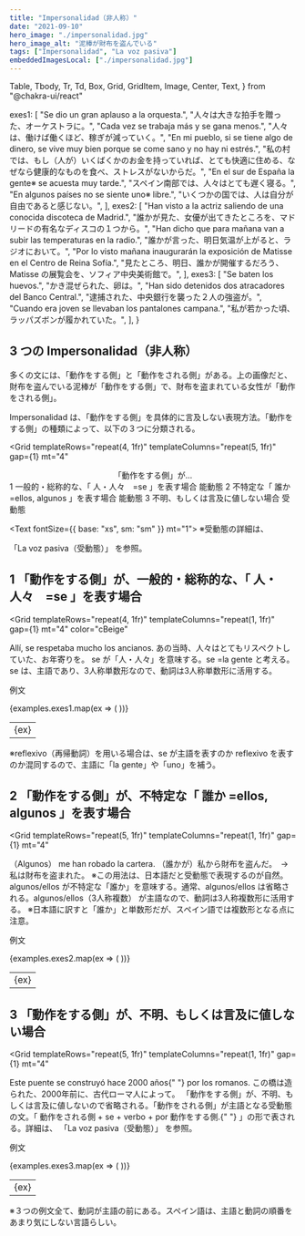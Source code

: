 ```yaml
---
title: "Impersonalidad（非人称）"
date: "2021-09-10"
hero_image: "./impersonalidad.jpg"
hero_image_alt: "泥棒が財布を盗んでいる"
tags: ["Impersonalidad", "La voz pasiva"]
embeddedImagesLocal: ["./impersonalidad.jpg"]
---
```


  Table,
  Tbody,
  Tr,
  Td,
  Box,
  Grid,
  GridItem,
  Image,
  Center,
  Text,
} from "@chakra-ui/react"

  exes1: [
    "Se dio un gran aplauso a la orquesta.",
    "人々は大きな拍手を贈った、オーケストラに。",
    "Cada vez se trabaja más y se gana menos.",
    "人々は、働けば働くほど、稼ぎが減っていく。",
    "En mi pueblo, si se tiene algo de dinero, se vive muy bien porque se come sano y no hay ni estrés.",
    "私の村では、もし（人が）いくばくかのお金を持っていれば、とても快適に住める、なぜなら健康的なものを食べ、ストレスがないからだ。",
    "En el sur de España la gente※ se acuesta muy tarde.",
    "スペイン南部では、人々はとても遅く寝る。",
    "En algunos países no se siente uno※ libre.",
    "いくつかの国では、人は自分が自由であると感じない。",
  ],
  exes2: [
    "Han visto a la actriz saliendo de una conocida discoteca de Madrid.",
    "誰かが見た、女優が出てきたところを、マドリードの有名なディスコの１つから。",
    "Han dicho que para mañana van a subir las temperaturas en la radio.",
    "誰かが言った、明日気温が上がると、ラジオにおいて。",
    "Por lo visto mañana inaugurarán la exposición de Matisse en el Centro de Reina Sofía.",
    "見たところ、明日、誰かが開催するだろう、Matisse の展覧会を、ソフィア中央美術館で。",
  ],
  exes3: [
    "Se baten los huevos.",
    "かき混ぜられた、卵は。",
    "Han sido detenidos dos atracadores del Banco Central.",
    "逮捕された、中央銀行を襲った２人の強盗が。",
    "Cuando era joven se llevaban los pantalones campana.",
    "私が若かった頃、ラッパズボンが履かれていた。",
  ],
}

<Box>
  <GatsbyImage
    alt="泥棒が財布を盗んでいる"
    image={getImage(props.localImages[0])}
  />
</Box>

## 3 つの Impersonalidad（非人称）

多くの文には、「動作をする側」と「動作をされる側」がある。上の画像だと、財布を盗んでいる泥棒が「動作をする側」で、財布を盗まれている女性が「動作をされる側」。

Impersonalidad は、「動作をする側」を具体的に言及しない表現方法。「動作をする側」の種類によって、以下の３つに分類される。

<Grid
  templateRows="repeat(4, 1fr)"
  templateColumns="repeat(5, 1fr)"
  gap={1}
  mt="4"
>
  <Center as={GridItem} rowSpan={1} colSpan={5} bg="cYellow2" p="1">
    「動作をする側」が...
  </Center>
  <GridItem rowSpan={1} colSpan={4} bg="cYellow2" p="2">
    1 一般的・総称的な、「 人・人々　=se 」を表す場合
  </GridItem>
  <GridItem rowSpan={1} colSpan={1} bg="cYellow2" p="2">
    能動態
  </GridItem>
  <GridItem rowSpan={1} colSpan={4} bg="cYellow2" p="2">
    2 不特定な「 誰か =ellos, algunos 」を表す場合
  </GridItem>
  <GridItem rowSpan={1} colSpan={1} bg="cYellow2" p="2">
    能動態
  </GridItem>
  <GridItem rowSpan={1} colSpan={4} bg="cYellow2" p="2">
    3 不明、もしくは言及に値しない場合
  </GridItem>
  <GridItem rowSpan={1} colSpan={1} bg="cYellow2" p="2">
    受動態
  </GridItem>
</Grid>

<Text fontSize={{ base: "xs", sm: "sm" }} mt="1">
  ※受動態の詳細は、
  <Link to="/pasiva">
    <span style={{ color: "#A293C2" }}>「La voz pasiva（受動態）」</span>
  </Link>
  を参照。
</Text>

## 1 「動作をする側」が、一般的・総称的な、「 人・人々　=se 」を表す場合

<Grid
  templateRows="repeat(4, 1fr)"
  templateColumns="repeat(1, 1fr)"
  gap={1}
  mt="4"
  color="cBeige"
>
  <GridItem rowSpan={1} colSpan={1} bg="cBlue2" p="2">
    Allí, se respetaba mucho los ancianos.
  </GridItem>
  <GridItem rowSpan={1} colSpan={1} bg="cBlue2" p="2">
    あの当時、人々はとてもリスペクトしていた、お年寄りを。
  </GridItem>
  <GridItem rowSpan={2} colSpan={1} bg="cBlue2" p="2">
    se が「人・人々」を意味する。se =la gente と考える。se
    は、主語であり、3人称単数形なので、動詞は3人称単数形に活用する。
  </GridItem>
</Grid>

例文

<Table variant="striped" colorScheme="blackAlpha" mt="3" mb="8">
  <Tbody>
    {examples.exes1.map(ex => (
      <Tr key={ex}>
        <Td>{ex}</Td>
      </Tr>
    ))}
  </Tbody>
</Table>

<Text color="cRed">
  ※reflexivo（再帰動詞）を用いる場合は、se が主語を表すのか reflexivo
  を表すのか混同するので、主語に「la gente」や「uno」を補う。
</Text>

## 2 「動作をする側」が、不特定な「 誰か =ellos, algunos 」を表す場合

<Grid
  templateRows="repeat(5, 1fr)"
  templateColumns="repeat(1, 1fr)"
  gap={1}
  mt="4"
>
  <GridItem rowSpan={1} colSpan={1} bg="cGreen2" p="2">
    （Algunos） me han robado la cartera.
  </GridItem>
  <GridItem rowSpan={1} colSpan={1} bg="cGreen2" p="2">
    （誰かが）私から財布を盗んだ。　→　私は財布を盗まれた。
    <span style={{ color: "#E18C7A" }}>
      ※この用法は、日本語だと受動態で表現するのが自然。
    </span>
  </GridItem>
  <GridItem rowSpan={3} colSpan={1} bg="cGreen2" p="2">
    algunos/ellos が不特定な「誰か」を意味する。通常、algunos/ellos
    は省略される。algunos/ellos（3人称複数）
    が主語なので、動詞は3人称複数形に活用する。
    <span style={{ color: "#E18C7A" }}>
      ※日本語に訳すと「誰か」と単数形だが、スペイン語では複数形となる点に注意。
    </span>
  </GridItem>
</Grid>

例文

<Table variant="striped" colorScheme="blackAlpha" mt="3" mb="8">
  <Tbody>
    {examples.exes2.map(ex => (
      <Tr key={ex}>
        <Td>{ex}</Td>
      </Tr>
    ))}
  </Tbody>
</Table>

## 3 「動作をする側」が、不明、もしくは言及に値しない場合

<Grid
  templateRows="repeat(5, 1fr)"
  templateColumns="repeat(1, 1fr)"
  gap={1}
  mt="4"
>
  <GridItem rowSpan={1} colSpan={1} bg="cYellow" p="2">
    Este puente se construyó hace 2000 años{" "}
    <Text as="del">por los romanos.</Text>
  </GridItem>
  <GridItem rowSpan={1} colSpan={1} bg="cYellow" p="2">
    この橋は造られた、2000年前に、<Text as="del">古代ローマ人によって。</Text>
  </GridItem>

  <GridItem rowSpan={3} colSpan={1} bg="cYellow" p="2">
    「動作をする側」が、不明、もしくは言及に値しないので省略される。「動作をされる側」が主語となる受動態の文。「
    動作をされる側 + se + verbo + <Text as="del">por 動作をする側.</Text>{" "}
    」の形で表される。詳細は、
    <Link to="/pasiva">
      <span style={{ color: "#A293C2" }}>「La voz pasiva（受動態）」</span>
    </Link>
    を参照。
  </GridItem>
</Grid>

例文

<Table variant="striped" colorScheme="blackAlpha" mt="3" mb="8">
  <Tbody>
    {examples.exes3.map(ex => (
      <Tr key={ex}>
        <Td>{ex}</Td>
      </Tr>
    ))}
  </Tbody>
</Table>
<Text color="cRed">
  ※３つの例文全て、動詞が主語の前にある。スペイン語は、主語と動詞の順番をあまり気にしない言語らしい。
</Text>
